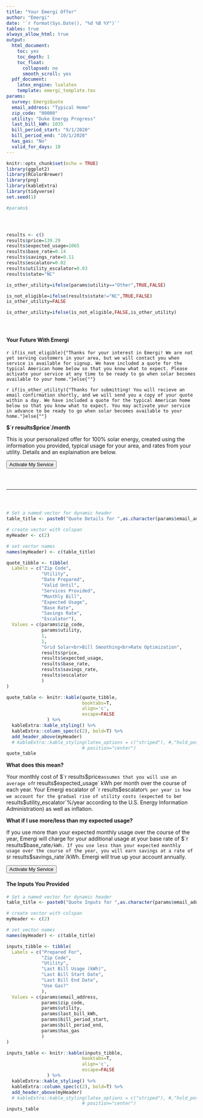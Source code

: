 ```yaml
---
title: "Your Emergi Offer"
author: "Emergi"
date: '`r format(Sys.Date(), "%d %B %Y")`'
tables: true
always_allow_html: true
output:
  html_document:
    toc: yes
    toc_depth: 1
    toc_float:
      collapsed: no
      smooth_scroll: yes
  pdf_document:
    latex_engine: lualatex
    template: emergi_template.tex
params:
  survey: EmergiQuote
  email_address: "Typical Home"
  zip_code: "00000"
  utility: "Duke Energy Progress"
  last_bill_kWh: 1035
  bill_period_start: "9/1/2020"
  bill_period_end: "10/1/2020"
  has_gas: "No"
  valid_for_days: 10
---
```


```r
knitr::opts_chunk$set(echo = TRUE)
library(ggplot2)
library(RColorBrewer)
library(png)
library(kableExtra)
library(tidyverse)
set.seed(1)
```

```r
#params$




results <- c()
results$price=139.29
results$expected_usage=1065
results$base_rate=0.14
results$savings_rate=0.11
results$escalator=0.02
results$utility_escalator=0.03
results$state="NC"

is_other_utility=ifelse(params$utility=="Other",TRUE,FALSE)

is_not_eligible=ifelse(results$state!="NC",TRUE,FALSE)
is_other_utility=FALSE

is_other_utility=ifelse(is_not_eligible,FALSE,is_other_utility)
```


#### &nbsp;
#### Your Future With Emergi { #top }

`r if(is_not_eligible){"Thanks for your interest in Emergi! We are not yet serving customers in your area, but we will contact you when service is available for signup. We have included a quote for the typical American home below so that you know what to expect. Please activate your service at any time to be ready to go when solar becomes available to your home."}else{""}`

`r if(is_other_utility){"Thanks for submitting! You will recieve an email confirmation shortly, and we will send you a copy of your quote within a day. We have included a quote for the typical American home below so that you know what to expect. You may activate your service in advance to be ready to go when solar becomes available to your home."}else{""}`


**$`r results$price`/month**

This is your personalized offer for 100% solar energy, created using the information you provided, typical usage for your area, and rates from your utility. Details and an explaination are below.

<a target="_blank" href="http://www.google.com/">
  <button id="activate.button" type="button" class="btn btn-large btn-default action-button">Activate My Service</button>
</a>

#### &nbsp;

***

#### &nbsp;

```r
# Set a named vector for dynamic header
table_title <- paste0("Quote Details for ",as.character(params$email_address))

# create vector with colspan
myHeader <- c(2)

# set vector names 
names(myHeader) <- c(table_title)

quote_tibble <- tibble(
  Labels = c("Zip Code",
             "Utility",
             "Date Prepared",
             "Valid Until",
             "Services Provided",
             "Monthly Bill",
             "Expected Usage",
             "Base Rate",
             "Savings Rate",
             "Escalator"),
  Values = c(params$zip_code,
             params$utility,
             1,
             1,
             "Grid Solar<br>Bill Smoothing<br>Rate Optimization",
             results$price,
             results$expected_usage,
             results$base_rate,
             results$savings_rate,
             results$escalator
             )
)

quote_table <- knitr::kable(quote_tibble,
                            booktabs=T,
                            align='c',
                            escape=FALSE
               ) %>% 
  kableExtra::kable_styling() %>% 
  kableExtra::column_spec(c(2), bold=T) %>% 
  add_header_above(myHeader)
  # kableExtra::kable_styling(latex_options = c("striped"), #,"hold_position"
                            # position="center")
quote_table
```

**What does this mean?**

Your monthly cost of $`r results$price` assumes that you will use an average of `r results$expected_usage` kWh per month over the course of each year. Your Emergi escalator of `r results$escalator`% per year is how we account for the gradual rise of utility costs (expected to be `r results$utility_escalator`%/year according to the U.S. Energy Information Administration) as well as inflation.

**What if I use more/less than my expected usage?**

If you use more than your expected monthly usage over the course of the year, Emergi will charge for your additional usage at your base rate of $`r results$base_rate`/kWh. If you use less than your expected monthly usage over the course of the year, you will earn savings at a rate of $`r results$savings_rate`/kWh. Emergi will true up your account annually.

<a target="_blank" href="http://www.google.com/">
  <button id="activate.button" type="button" class="btn btn-large btn-default action-button">Activate My Service</button>
</a>

#### The Inputs You Provided

```r
# Set a named vector for dynamic header
table_title <- paste0("Quote Inputs for ",as.character(params$email_address))

# create vector with colspan
myHeader <- c(2)

# set vector names 
names(myHeader) <- c(table_title)

inputs_tibble <- tibble(
  Labels = c("Prepared For",
             "Zip Code",
             "Utility",
             "Last Bill Usage (kWh)",
             "Last Bill Start Date",
             "Last Bill End Date",
             "Use Gas?"
             ),
  Values = c(params$email_address,
             params$zip_code,
             params$utility,
             params$last_bill_kWh,
             params$bill_period_start,
             params$bill_period_end,
             params$has_gas
             )
)

inputs_table <- knitr::kable(inputs_tibble,
                            booktabs=T,
                            align='c',
                            escape=FALSE
               ) %>% 
  kableExtra::kable_styling() %>% 
  kableExtra::column_spec(c(2), bold=T) %>% 
  add_header_above(myHeader)
  # kableExtra::kable_styling(latex_options = c("striped"), #,"hold_position"
                            # position="center")
inputs_table
```